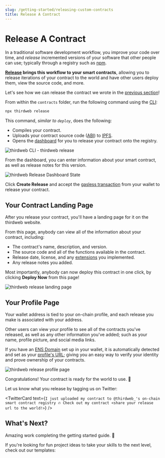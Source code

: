 ```yaml
---
slug: /getting-started/releasing-custom-contracts
title: Release A Contract
---
```



# Release A Contract

In a traditional software development workflow, you improve your code over time,
and _release_ incremented versions of your software that other people can use; typically
through a registry such as [npm](https://docs.npmjs.com/about-the-public-npm-registry).

**[Release](/release) brings this workflow to your smart contracts**, allowing you to release iterations
of your contract to the world and have other users deploy them, view the source code, and more.

Let's see how we can release the contract we wrote in the [previous section](/getting-started/creating-custom-contracts)!

From within the `contracts` folder, run the following command using the [CLI](/cli):

```bash
npx thirdweb release
```

This command, _similar to `deploy`_, does the following:

- Compiles your contract.
- Uploads your contract source code ([ABI](https://docs.soliditylang.org/en/v0.8.17/abi-spec.html)) to [IPFS](https://docs.ipfs.tech/concepts/what-is-ipfs/).
- Opens the [dashboard](/dashboard) for you to release your contract onto the registry.

![thirdweb CLI - thirdweb release](./assets/9.png)

From the dashboard, you can enter information about your smart contract, as well as release notes for this version.

![thirdweb Release Dashboard State](./assets/10.png)

Click **Create Release** and accept the [gasless transaction](/sdk/advanced-features/gasless-transactions) from your wallet to release your contract.

## Your Contract Landing Page

After you release your contract, you'll have a landing page for it on the thirdweb website.

From this page, anybody can view all of the information about your contract, including:

- The contract's name, description, and version.
- The source code and all of the functions available in the contract.
- Release date, license, and any [extensions](/contract-kit/features) you implemented.
- Any release notes you added.

Most importantly, anybody can now deploy this contract in one click, by clicking **Deploy Now** from this page!

![thirdweb release landing page](./assets/16.png)

## Your Profile Page

Your wallet address is tied to your on-chain profile, and each release you make is associated with your address.

Other users can view your profile to see all of the contracts you've released,
as well as any other information you've added; such as your name, profile picture, and social media links.

If you have an [ENS Domain](https://ens.domains/) set up in your wallet,
it is automatically detected and set as your [profile's URL](https://thirdweb.com/jarrodwatts.eth); giving you an easy way to verify your identity and prove ownership of your contracts.

![thirdweb release profile page](./assets/17.png)

Congratulations! Your contract is ready for the world to use. 🎉

Let us know what you release by tagging us on Twitter:

<TwitterCard
  text={`I just uploaded my contract to @thirdweb_'s on-chain smart contract registry 🔥 Check out my contract <share your release url to the world!>`}
/>

## What's Next?

Amazing work completing the getting started guide. 🎉

If you're looking for fun project ideas to take your skills to the next level, check out our templates:

<div className="row" style={{ marginBottom: 24 }}>
  <div className="col col--12" style={{ marginTop: 8 }}>
    <QuickstartCard
      name="Templates - Build Anything!"
      link="/templates"
      image="/assets/icons/education.png"
    />
  </div>
</div>

